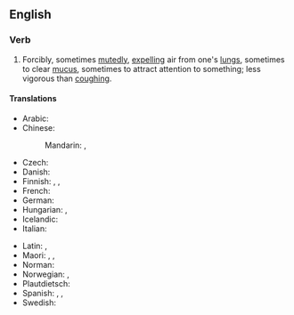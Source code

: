 ==English==

===Verb===
{{en-verb|clears one's throat|clearing one's throat|cleared one's throat}}

# Forcibly, sometimes [[mutedly]], [[expelling]] air from one's [[lungs]], sometimes to clear [[mucus]], sometimes to attract attention to something; less vigorous than [[coughing]].

====Translations====
{{trans-top|forcibly expulsing air from one's lungs}}
* Arabic: {{t|ar|تَنَحْنَحَ}}
* Chinese:
*: Mandarin: {{t|cmn|清嗓子}}, {{t|cmn|清嗓子|tr=qīngsǎngzi}}
* Czech: {{t|cs|odkašlat si|pf}}
* Danish: {{t|da|rømme}}
* Finnish: {{t+|fi|rykiä}}, {{t+|fi|kakoa}}, {{t+|fi|kakistella}}
* French: {{t|fr|se racler la gorge}}
* German: {{t+|de|räuspern|alt=sich räuspern}}
* Hungarian: {{t+|hu|köszörüli a torkát}}, {{t|hu|megköszörüli a torkát}}
* Icelandic: {{t|is|ræskja sig}}
* Italian: {{t+|it|raschiare}}
{{trans-mid}}
* Latin: {{t|la|screō}}, {{t|la|cōnscreor}}
* Maori: {{t|mi|wharo}}, {{t|mi|whawharo}}, {{t|mi|wharowharo}}
* Norman: {{t|nrf|râqu'ter}}
* Norwegian: {{t|no|kremte}}, {{t+|no|rømme}}
* Plautdietsch: {{t|pdt|kjrechen}}
* Spanish: {{t+|es|carraspear}}, {{t|es|aclararse la voz}}, {{t+|es|destoserse}}
* Swedish: {{t+|sv|harkla}}
{{trans-bottom}}